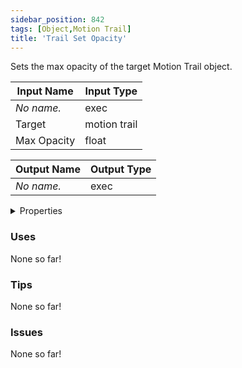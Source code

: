 ```yaml
---
sidebar_position: 842
tags: [Object,Motion Trail]
title: 'Trail Set Opacity'
---
```


Sets the max opacity of the target Motion Trail object.



<DocusaurusSvg />

| Input Name | Input Type |
|-----------|-----------|
| *No name.* | exec |
| Target | motion trail |
| Max Opacity | float |

| Output Name | Output Type |
|-----------|-----------|
| *No name.* | exec |


<details>
  <summary>Properties</summary>
  <div>
    <div>
    <table>
      <thead>
        <tr>
          <th>Is beta required?</th>
          <th>No</th>
        </tr>
        <tr>
          <th>Is this chip a trolling risk?</th>
          <th>No</th>
        </tr>
        <tr>
          <th>Is this chip a role assignment risk?</th>
          <th>No</th>
        </tr>
        <tr>
          <th>Chip UUID</th>
          <th>bb79cf12-6d38-4691-a004-c2b3ad963374</th>
        </tr>
        <tr>
          <th>Room availability</th>
          <th>Available everywhere</th>
        </tr>
      </thead>
    </table>
    </div>
  </div>
</details>

### Uses

None so far!

### Tips

None so far!

### Issues

None so far!